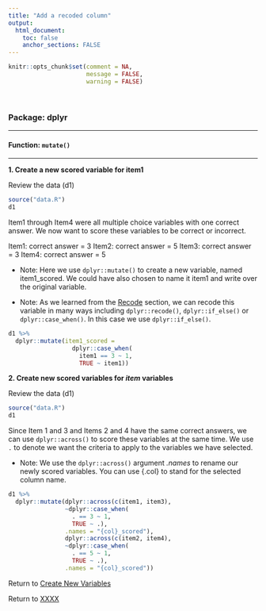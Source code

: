 ```yaml
---
title: "Add a recoded column"
output: 
  html_document:
    toc: false
    anchor_sections: FALSE
---
```


```r
knitr::opts_chunk$set(comment = NA,
                      message = FALSE,
                      warning = FALSE)
```

<br>

### Package: dplyr

---

#### Function: `mutate()`

---

**1\. Create a new scored variable for item1**

Review the data (d1)

```r

source("data.R")
d1

```

Item1 through Item4 were all multiple choice variables with one correct answer. We now want to score these variables to be correct or incorrect.

Item1: correct answer = 3
Item2: correct answer = 5
Item3: correct answer = 3
Item4: correct answer = 5

* Note: Here we use `dplyr::mutate()` to create a new variable, named item1_scored. We could have also chosen to name it item1 and write over the original variable.

* Note: As we learned from the [Recode](https://github.com/Cghlewis/data-wrangling-functions/wiki/Recode) section, we can recode this variable in many ways including `dplyr::recode()`, `dplyr::if_else()` or `dplyr::case_when()`. In this case we use `dplyr::if_else()`.

```r

d1 %>%
  dplyr::mutate(item1_scored = 
                  dplyr::case_when(
                    item1 == 3 ~ 1,
                    TRUE ~ item1))

```


**2\. Create new scored variables for _item_ variables**

Review the data (d1)

```r

source("data.R")
d1

```

Since Item 1 and 3 and Items 2 and 4 have the same correct answers, we can use `dplyr::across()` to score these variables at the same time. We use `.` to denote we want the criteria to apply to the variables we have selected.

* Note: We use the `dplyr::across()` argument *.names* to rename our newly scored variables. You can use {.col} to stand for the selected column name.

```r

d1 %>%
  dplyr::mutate(dplyr::across(c(item1, item3),
                ~dplyr::case_when(
                  . == 3 ~ 1,
                  TRUE ~ .),
                .names = "{col}_scored"),
                dplyr::across(c(item2, item4),
                ~dplyr::case_when(
                  . == 5 ~ 1,
                  TRUE ~ .),
                .names = "{col}_scored"))

```

Return to [Create New Variables](https://github.com/Cghlewis/data-wrangling-functions/wiki/Create New Variables)

Return to [XXXX](https://github.com/Cghlewis/data-wrangling-functions/wiki/Complete)